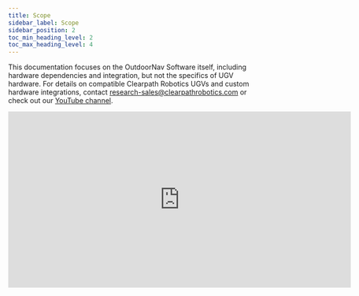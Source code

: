```yaml
---
title: Scope
sidebar_label: Scope
sidebar_position: 2
toc_min_heading_level: 2
toc_max_heading_level: 4
---
```


This documentation focuses on the OutdoorNav Software itself, including
hardware dependencies and integration, but not the specifics of UGV
hardware. For details on compatible Clearpath Robotics UGVs and custom
hardware integrations, contact <research-sales@clearpathrobotics.com> or check
out our [YouTube channel](https://www.youtube.com/channel/UCNPP3C-ZK3mwpG2x89VE-2Q).

<iframe
  width="696"
  height="358"
  src="https://www.youtube.com/embed/NqlRQ3FJIDA"
  title="YouTube video player"
  frameborder="0"
  allow="accelerometer; autoplay; clipboard-write; encrypted-media; gyroscope; picture-in-picture"
  allowfullscreen
></iframe>
